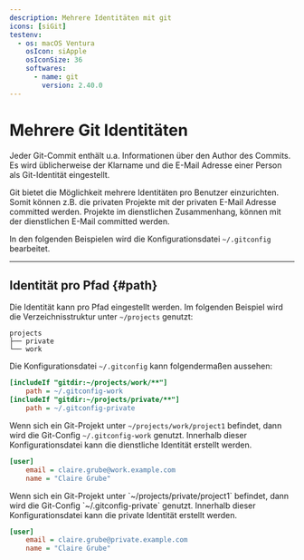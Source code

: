 ```yaml
---
description: Mehrere Identitäten mit git
icons: [siGit]
testenv:
  - os: macOS Ventura
    osIcon: siApple
    osIconSize: 36
    softwares:
      - name: git
        version: 2.40.0
---
```


# Mehrere Git Identitäten

<TestENV />

Jeder Git-Commit enthält u.a. Informationen über den Author des Commits.
Es wird üblicherweise der Klarname und die E-Mail Adresse einer Person als Git-Identität eingestellt.

Git bietet die Möglichkeit mehrere Identitäten pro Benutzer einzurichten.
Somit können z.B. die privaten Projekte mit der privaten E-Mail Adresse committed werden.
Projekte im dienstlichen Zusammenhang, können mit der dienstlichen E-Mail committed werden.

In den folgenden Beispielen wird die Konfigurationsdatei `~/.gitconfig` bearbeitet.

---

## Identität pro Pfad {#path}

Die Identität kann pro Pfad eingestellt werden.
Im folgenden Beispiel wird die Verzeichnisstruktur unter `~/projects` genutzt:

```
projects
├── private
└── work
```

Die Konfigurationsdatei `~/.gitconfig` kann folgendermaßen aussehen:

```ini title=~/.gitconfig
[includeIf "gitdir:~/projects/work/**"]
    path = ~/.gitconfig-work
[includeIf "gitdir:~/projects/private/**"]
    path = ~/.gitconfig-private
```

<Tabs>
  <Tab title="Projekt unter <code>~/projects/work</code>">

Wenn sich ein Git-Projekt unter `~/projects/work/project1` befindet, dann wird die Git-Config `~/.gitconfig-work` genutzt.
Innerhalb dieser Konfigurationsdatei kann die dienstliche Identität erstellt werden.

```ini title=~/.gitconfig-work
[user]
    email = claire.grube@work.example.com
    name = "Claire Grube"
```

  </Tab>
  <Tab title="Projekt unter <code>~/projects/private</code>">
Wenn sich ein Git-Projekt unter `~/projects/private/project1` befindet, dann wird die Git-Config `~/.gitconfig-private` genutzt.
Innerhalb dieser Konfigurationsdatei kann die private Identität erstellt werden.

```ini title=~/.gitconfig-private
[user]
    email = claire.grube@private.example.com
    name = "Claire Grube"
```

  </Tab>
</Tabs>
